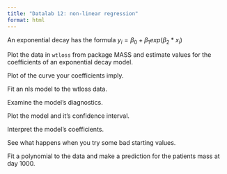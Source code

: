 ```yaml
---
title: "Datalab 12: non-linear regression"
format: html
---
```


An exponential decay has the formula $y_i = \beta_0 + \beta_1exp(\beta_2 * x_i)$

Plot the data in `wtloss` from package MASS and estimate values for the coefficients of an exponential decay model.

Plot of the curve your coefficients imply.

Fit an nls model to the wtloss data.

Examine the model's diagnostics.

Plot the model and it's confidence interval.

Interpret the model's coefficients.

See what happens when you try some bad starting values.

Fit a polynomial to the data and make a prediction for the patients mass at day 1000.
